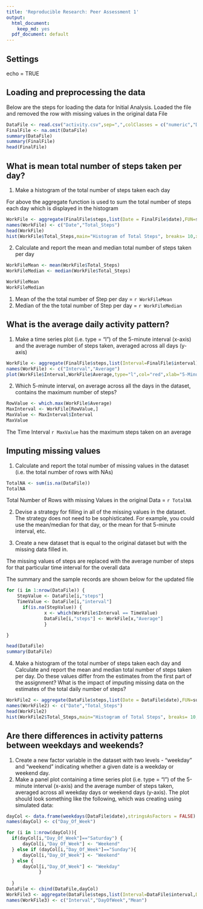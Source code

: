 ```yaml
---
title: 'Reproducible Research: Peer Assessment 1'
output:
  html_document:
    keep_md: yes
  pdf_document: default
---
```

## Settings
echo = TRUE

## Loading and preprocessing the data

Below are the steps for loading the data for Initial Analysis.
Loaded the file and removed the row with missing values in the original data File
```r
DataFile <- read.csv("activity.csv",sep=",",colClasses = c("numeric","Date","numeric"))
FinalFile <- na.omit(DataFile)
summary(DataFile)
summary(FinalFile)
head(FinalFile)
```

## What is mean total number of steps taken per day?

1. Make a histogram of the total number of steps taken each day

For above the aggregate function is used to sum the total number of steps each day which is displayed in the histogram


```r
WorkFile <- aggregate(FinalFile$steps,list(Date = FinalFile$date),FUN=sum)
names(WorkFile) <- c("Date","Total_Steps")
head(WorkFile)
hist(WorkFile$Total_Steps,main="Histogram of Total Steps", breaks= 10,xlab="Daily - Total Number of Steps",col="blue")
```

2. Calculate and report the mean and median total number of steps taken per day

```r
WorkFileMean <- mean(WorkFile$Total_Steps)
WorkFileMedian <- median(WorkFile$Total_Steps)

WorkFileMean
WorkFileMedian
```

1. Mean of the the total number of Step per day = `r WorkFileMean`
2. Median of the the total number of Step per day = `r WorkFileMedian`

## What is the average daily activity pattern?

1. Make a time series plot (i.e. type = "l") of the 5-minute interval (x-axis)
and the average number of steps taken, averaged across all days (y-axis)


```r
WorkFile <- aggregate(FinalFile$steps,list(Interval=FinalFile$interval),FUN=mean)
names(WorkFile) <- c("Interval","Average")
plot(WorkFile$Interval,WorkFile$Average,type="l",col="red",xlab="5-Minute Interval Time",ylab="Average Number of Steps")

```

2. Which 5-minute interval, on average across all the days in the dataset,
contains the maximum number of steps?

```r
RowValue <- which.max(WorkFile$Average)
MaxInterval <- WorkFile[RowValue,]
MaxValue <- MaxInterval$Interval
MaxValue
```

The Time Interval `r MaxValue ` has the maximum steps taken on an average

## Imputing missing values

1. Calculate and report the total number of missing values in the dataset
(i.e. the total number of rows with NAs)
```r
TotalNA <- sum(is.na(DataFile))
TotalNA
```

Total Number of Rows with missing Values in the original Data = `r TotalNA`


2. Devise a strategy for filling in all of the missing values in the dataset. The
strategy does not need to be sophisticated. For example, you could use
the mean/median for that day, or the mean for that 5-minute interval, etc.

3. Create a new dataset that is equal to the original dataset but with the
missing data filled in.


The missing values of steps are replaced with the average number of steps for that particular time interval for the overall data

The summary and the sample records are shown below for the updated file

```r
for (i in 1:nrow(DataFile)) {
    StepValue <- DataFile[i,"steps"]
    TimeValue <- DataFile[i,"interval"]
      if(is.na(StepValue)) {
              x <- which(WorkFile$Interval == TimeValue)
              DataFile[i,"steps"] <- WorkFile[x,"Average"]
              }

}

head(DataFile)
summary(DataFile)
```

4. Make a histogram of the total number of steps taken each day and Calculate
and report the mean and median total number of steps taken per day. Do
these values differ from the estimates from the first part of the assignment?
What is the impact of imputing missing data on the estimates of the total
daily number of steps?

```r
WorkFile2 <- aggregate(DataFile$steps,list(Date = DataFile$date),FUN=sum)
names(WorkFile2) <- c("Date","Total_Steps")
head(WorkFile2)
hist(WorkFile2$Total_Steps,main="Histogram of Total Steps", breaks= 10,xlab="Daily - Total Number of Steps",col="green")
```


## Are there differences in activity patterns between weekdays and weekends?

1. Create a new factor variable in the dataset with two levels - "weekday"
and "weekend" indicating whether a given date is a weekday or weekend
day.
2. Make a panel plot containing a time series plot (i.e. type = "l") of the
5-minute interval (x-axis) and the average number of steps taken, averaged
across all weekday days or weekend days (y-axis). The plot should look
something like the following, which was creating using simulated data:

```r
dayCol <- data.frame(weekdays(DataFile$date),stringsAsFactors = FALSE)
names(dayCol) <- c("Day_Of_Week")

for (i in 1:nrow(dayCol)){
  if(dayCol[i,"Day_Of_Week"]=="Saturday") {
      dayCol[i,"Day_Of_Week"] <- "Weekend"
  } else if (dayCol[i,"Day_Of_Week"]=="Sunday"){
      dayCol[i,"Day_Of_Week"] <- "Weekend"  
  } else {
      dayCol[i,"Day_Of_Week"] <- "Weekday"        
            }
              
  }
DataFile <- cbind(DataFile,dayCol)
WorkFile3 <- aggregate(DataFile$steps,list(Interval=DataFile$interval,DayOfWeek=DataFile$Day_Of_Week),FUN=mean)
names(WorkFile3) <- c("Interval","DayOfWeek","Mean")
```
